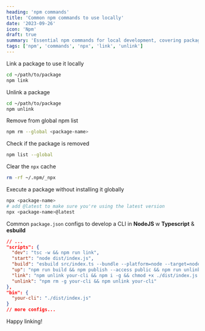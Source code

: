 ```yaml
---
heading: 'npm commands'
title: 'Common npm commands to use locally'
date: '2023-09-26'
icon: 'Npm'
draft: true
summary: 'Essential npm commands for local development, covering package installation, version control, and script management.'
tags: ['npm', 'commands', 'npx', 'link', 'unlink']
---
```


Link a package to use it locally

```bash
cd ~/path/to/package
npm link
```

Unlink a package

```bash
cd ~/path/to/package
npm unlink
```

Remove from global npm list

```bash
npm rm --global <package-name>
```

Check if the package is removed

```bash
npm list --global
```

Clear the `npx` cache

```bash
rm -rf ~/.npm/_npx
```

Execute a package without installing it globally

```bash
npx <package-name>
# add @latest to make sure you're using the latest version
npx <package-name>@latest
```

Common `package.json` configs to develop a CLI in **NodeJS** w **Typescript** & **esbuild**

```json:package.json showLineNumbers
// ...
"scripts": {
  "dev": "tsc -w && npm run link",
  "start": "node dist/index.js",
  "build": "esbuild src/index.ts --bundle --platform=node --target=node18 --outfile=dist/index.js",
  "up": "npm run build && npm publish --access public && npm run unlink",
  "link": "npm unlink your-cli && npm i -g && chmod +x ./dist/index.js && npm link your-cli",
  "unlink": "npm rm -g your-cli && npm unlink your-cli"
},
"bin": {
  "your-cli": "./dist/index.js"
}
// more configs...
```

Happy linking! <Twemoji emoji="clinking-beer-mugs" />
